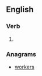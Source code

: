 ==English==

===Verb===
{{head|en|verb form}}

# {{en-third-person singular of|rework}}

===Anagrams===
* [[workers#English|workers]]